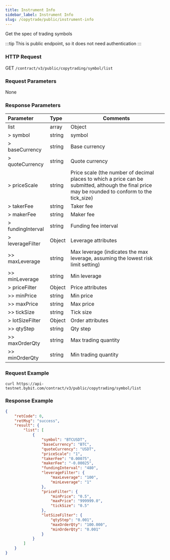 ```yaml
---
title: Instrument Info
sidebar_label: Instrument Info
slug: /copytrade/public/instrument-info
---
```



Get the spec of trading symbols

:::tip
This is public endpoint, so it does not need authentication
:::

### HTTP Request
GET `/contract/v3/public/copytrading/symbol/list`

### Request Parameters
None

### Response Parameters
| Parameter | Type | Comments|
|:----- |:-----|----- |
|list |array |Object |
|> symbol |string |symbol |
|> baseCurrency |string |Base currency |
|> quoteCurrency |string |Quote currency |
|> priceScale |string |Price scale (the number of decimal places to which a price can be submitted, although the final price may be rounded to conform to the tick_size) |
|> takerFee |string |Taker fee |
|> makerFee |string |Maker fee |
|> fundingInterval |string |Funding fee interval |
|> leverageFilter |Object |Leverage attributes |
|>> maxLeverage |string |Max leverage (indicates the max leverage, assuming the lowest risk limit setting) |
|>> minLeverage |string |Min leverage |
|> priceFilter |Object |Price attributes |
|>> minPrice |string |Min price |
|>> maxPrice |string |Max price |
|>> tickSize |string |Tick size |
|> lotSizeFilter |Object |Order attributes |
|>> qtyStep |string |Qty step |
|>> maxOrderQty |string |Max trading quantity |
|>> minOrderQty |string |Min trading quantity |

### Request Example

```http
curl https://api-testnet.bybit.com/contract/v3/public/copytrading/symbol/list
```

### Response Example

```json
{
    "retCode": 0,
    "retMsg": "success",
    "result": {
        "list": [
            {
                "symbol": "BTCUSDT",
                "baseCurrency": "BTC",
                "quoteCurrency": "USDT",
                "priceScale": "1",
                "takerFee": "0.00075",
                "makerFee": "-0.00025",
                "fundingInterval": "480",
                "leverageFilter": {
                    "maxLeverage": "100",
                    "minLeverage": "1"
                },
                "priceFilter": {
                    "minPrice": "0.5",
                    "maxPrice": "999999.0",
                    "tickSize": "0.5"
                },
                "lotSizeFilter": {
                    "qtyStep": "0.001",
                    "maxOrderQty": "100.000",
                    "minOrderQty": "0.001"
                }
            }
        ]
    }
}
```


